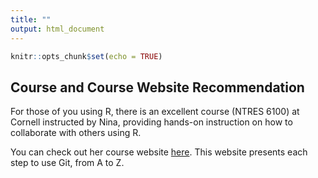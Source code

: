 ```yaml
---
title: ""
output: html_document
---
```


```r
knitr::opts_chunk$set(echo = TRUE)
```

## Course and Course Website Recommendation

For those of you using R, there is an excellent course (NTRES 6100) at Cornell instructed by Nina, providing hands-on instruction on how to collaborate with others using R.

You can check out her course website [here](https://nt246.github.io/NTRES-6100-data-science/index.html). This website presents each step to use Git, from A to Z.
